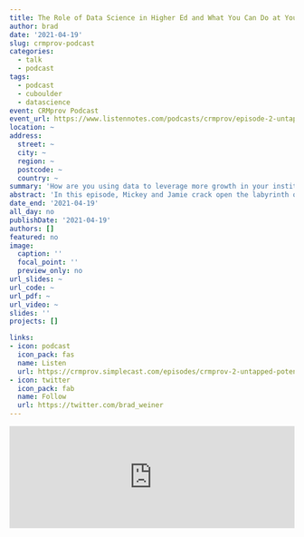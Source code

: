 ```yaml
---
title: The Role of Data Science in Higher Ed and What You Can Do at Your Institution
author: brad
date: '2021-04-19'
slug: crmprov-podcast
categories:
  - talk
  - podcast
tags:
  - podcast
  - cuboulder
  - datascience
event: CRMprov Podcast
event_url: https://www.listennotes.com/podcasts/crmprov/episode-2-untapped-potential-rudVR61qKht
location: ~
address:
  street: ~
  city: ~
  region: ~
  postcode: ~
  country: ~
summary: 'How are you using data to leverage more growth in your institution…and how can you do it better?' 
abstract: 'In this episode, Mickey and Jamie crack open the labyrinth of all things data in the education space. They share insights into how institutions can dive into the treasure troves of data available to them. Their guide for this chat is Brad Weiner, Director of Data Science at the University of Colorado at Boulder.'
date_end: '2021-04-19'
all_day: no
publishDate: '2021-04-19'
authors: []
featured: no
image: 
  caption: ''
  focal_point: ''
  preview_only: no
url_slides: ~
url_code: ~
url_pdf: ~
url_video: ~
slides: ''
projects: []

links:
- icon: podcast
  icon_pack: fas
  name: Listen
  url: https://crmprov.simplecast.com/episodes/crmprov-2-untapped-potential-the-role-of-data-science-in-higher-ed-and-what-you-can-do-at-your-institution-u30g4kHJ
- icon: twitter
  icon_pack: fab
  name: Follow
  url: https://twitter.com/brad_weiner
---
```


<iframe src="https://www.listennotes.com/podcasts/crmprov/episode-2-untapped-potential-rudVR61qKht/embed/" height="180px" width="100%" style="width: 1px; min-width: 100%;" frameborder="0" scrolling="no" loading="lazy"></iframe>